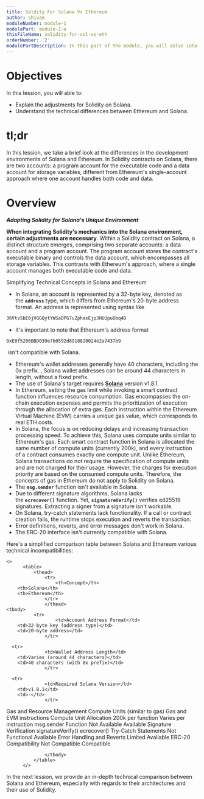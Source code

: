 ```yaml
---
title: Soldity For Solana Vs Ethereum
author: shivam
moduleNumber: module-1
modulePart: module-1-a
thisFileName: solidity-for-sol-vs-eth
orderNumber: '2'
modulePartDescription: In this part of the module, you will delve into the role of Solidity in building Solana programs. You will explore Solang, Solana accounts, and conduct a comparative analysis of Solidity for Solana versus Ethereum.
---
```


# Objectives

In this lession, you will able to:

- Explain the adjustments for Solidity on Solana.
- Understand the technical differences between Ethereum and Solana.

# tl;dr

In this lession, we take a brief look at the differences in the development environments of Solana and Ethereum. In Solidity contracts on Solana, there are two accounts: a program account for the executable code and a data account for storage variables, different from Ethereum's single-account approach where one account handles both code and data.

# Overview

***Adapting Solidity for Solana's Unique Environment***

**When integrating Solidity's mechanics into the Solana environment, certain adjustments are necessary**. Within a Solidity contract on Solana, a distinct structure emerges, comprising two separate accounts: a data account and a program account. The program account stores the contract's executable binary and controls the data account, which encompasses all storage variables. This contrasts with Ethereum's approach, where a single account manages both executable code and data.

Simplifying Technical Concepts in Solana and Ethereum

- In Solana, an account is represented by a 32-byte key, denoted as the **`address`** type, which differs from Ethereum's 20-byte address format. An address is represented using syntax like 
```bash
36VtvSbE6jVGGQytYWSaDPG7uZphaxEjpJHUUpuUbq4D
```
- It's important to note that Ethereum's address format 
```bash 
0xE0f5206BBD039e7b0592d8918820024e2a7437b9
```
 isn't compatible with Solana.
- Ethereum's wallet addresses generally have 40 characters, including the 0x prefix. , Solana wallet addresses can be around 44 characters in length, without a fixed prefix.
- The use of Solana's target requires **[Solana](https://www.solana.com/)** version v1.8.1.
- In Ethereum, setting the gas limit while invoking a smart contract function influences resource consumption. Gas encompasses the on-chain execution expenses and permits the prioritization of execution through the allocation of extra gas. Each instruction within the Ethereum Virtual Machine (EVM) carries a unique gas value, which corresponds to real ETH costs.
- In Solana, the focus is on reducing delays and increasing transaction processing speed. To achieve this, Solana uses compute units similar to Ethereum's gas. Each smart contract function in Solana is allocated the same number of compute units (currently 200k), and every instruction of a contract consumes exactly one compute unit. Unlike Ethereum, Solana transactions do not require the specification of compute units and are not charged for their usage. However, the charges for execution priority are based on the consumed compute units. Therefore, the concepts of gas in Ethereum do not apply to Solidity on Solana.
- The **`msg.sender`** function isn't available in Solana.
- Due to different signature algorithms, Solana lacks the **`ecrecover()`** function. Yet, **`signatureVerify()`** verifies ed25519 signatures. Extracting a signer from a signature isn't workable.
- On Solana, try-catch statements lack functionality. If a call or contract creation fails, the runtime stops execution and reverts the transaction.
- Error definitions, reverts, and error messages don't work in Solana.
- The ERC-20 interface isn't currently compatible with Solana.


Here's a simplified comparison table between Solana and Ethereum various technical incompatibilities:

    <>
          <table>
              <thead>
                  <tr>
                      <th>Concept</th>
        <th>Solana</th>
        <th>Ethereum</th>
                  </tr>
                  </thead>
    <tbody>
              <tr>
                      <td>Account Address Format</td>
        <td>32-byte key (address type)</td>
        <td>20-byte address</td>
                  </tr>

      <tr>
                  <td>Wallet Address Length</td>
        <td>Varies (around 44 characters)</td>
        <td>40 characters (with 0x prefix)</td>
                  </tr>

      <tr>
                  <td>Required Solana Version</td>
        <td>v1.8.1</td>
        <td>-</td>
                  </tr>

 <tr>
             <td>Gas and Resource Management</td>
        <td>Compute Units (similar to gas)</td>
        <td>Gas and EVM instructions</td>
                  </tr>

 <tr>
             <td>Compute Unit Allocation</td>
        <td>200k per function</td>
        <td>Varies per instruction </td>
                  </tr>

 <tr>
             <td>msg.sender Function</td>
        <td> Not Available</td>
        <td>Available</td>
                  </tr>

 <tr>
             <td>Signature Verification</td>
        <td>signatureVerify()</td>
        <td>ecrecover()</td>
                  </tr>

 <tr>
             <td>Try-Catch Statements</td>
        <td>Not Functional</td>
        <td>Available</td>
                  </tr>

 <tr>
             <td>Error Handling and Reverts</td>
        <td>Limited</td>
        <td>Available</td>
                  </tr>

 <tr>
             <td>ERC-20 Compatibility</td>
        <td>Not Compatible</td>
        <td>Compatible</td>
                  </tr>


                  </tbody>
              </table>
          </>


In the next lession, we provide an in-depth technical comparison between Solana and Ethereum, especially with regards to their architectures and their use of Solidity.
